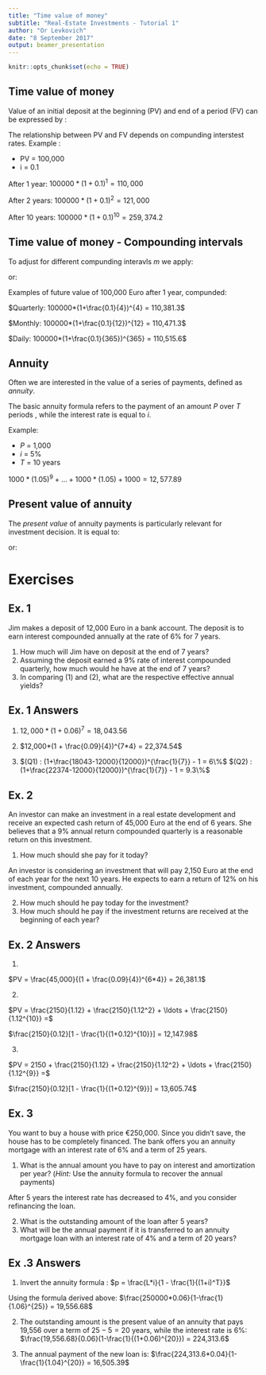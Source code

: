 ```yaml
---
title: "Time value of money"
subtitle: "Real-Estate Investments - Tutorial 1"
author: "Or Levkovich"
date: "8 September 2017"
output: beamer_presentation
---
```


```r
knitr::opts_chunk$set(echo = TRUE)
```

## Time value of money

Value of an initial deposit at the beginning (PV) and end of a period (FV) can be expressed by :

\begin{equation*}
FV = PV*(1+i)^T
\end{equation*}

The relationship between PV and FV depends on compunding interstest rates. Example : 

* PV = 100,000
* i = 0.1

After 1 year: $100000*(1+0.1)^1 = 110,000$

After 2 years: $100000*(1+0.1)^2 = 121,000$

After 10 years: $100000*(1+0.1)^{10} = 259,374.2$


## Time value of money - Compounding intervals

To adjust for different compunding interavls $m$ we apply:

\begin{equation*}
FV = PV*(1+\frac{i}{m})^{T*m}
\end{equation*}

or: 

\begin{equation*}
PV = \frac{FV}{(1+\frac{i}{m})^{T*m}}
\end{equation*}

Examples of future value of 100,000 Euro after 1 year, compunded:

$Quarterly: 100000*(1+\frac{0.1}{4})^{4} = 110,381.3$

$Monthly: 100000*(1+\frac{0.1}{12})^{12} = 110,471.3$

$Daily: 100000*(1+\frac{0.1}{365})^{365} = 110,515.6$


## Annuity

Often we are interested in the value of a series of payments, defined as *annuity*. 

The basic annuity formula refers to the payment of an amount $P$ over $T$ periods , while the interest rate is equal to $i$. 

\begin{equation*}
FV = P(1+i)^{T-1} + P(1+i)^{T-2} + \ldots + P(1+i) + P
\end{equation*}

Example:

* $P$ = 1,000
* $i$ = 5%
* $T$ = 10 years 

$1000*(1.05)^{9} + \ldots + 1000*(1.05) +1000 = 12,577.89$



## Present value of annuity

The *present value* of annuity payments is particularly relevant for investment decision. It is equal to:

\begin{equation*}
L = \frac{P}{(1+i)} + \frac{P}{(1+i)^2} + \ldots + \frac{P}{(1+i)^T}
\end{equation*}

or:

\begin{equation*}
L = \frac{P}{i}(1 - \frac{1}{(1+i)^T})
\end{equation*}

# Exercises

## Ex. 1

Jim makes a deposit of 12,000 Euro in a bank account. The deposit is to earn interest compounded annually at the rate of 6% for 7 years.

1. How much will Jim have on deposit at the end of 7 years?
2. Assuming the deposit earned a 9% rate of interest compounded quarterly, how much would he have at the end of 7 years?
3. In comparing (1) and (2), what are the respective effective annual yields?

## Ex. 1 Answers

1. 
$12,000*(1 + 0.06)^7 = 18,043.56$

2. 
$12,000*(1 + \frac{0.09}{4})^{7*4}  = 22,374.54$

3.  
$(Q1) : (1+\frac{18043-12000}{12000})^{\frac{1}{7}} - 1 = 6\%$
$(Q2) : (1+\frac{22374-12000}{12000})^{\frac{1}{7}} - 1 = 9.3\%$  


## Ex. 2

An investor can make an investment in a real estate development and receive an expected cash return of 45,000 Euro at the end of 6 years. She believes that a 9% annual return compounded quarterly is a reasonable return on this investment. 

1. How much should she pay for it today?

An investor is considering an investment that will pay 2,150 Euro at the end of each year for the next 10 years. He expects to earn a return of 12% on his investment, compounded annually. 

2. How much should he pay today for the investment? 
3. How much should he pay if the investment returns are received at the beginning of each year?



## Ex. 2 Answers

1. 

$PV = \frac{45,000}{(1 + \frac{0.09}{4})^{6*4}} = 26,381.1$ 

2. 

$PV = \frac{2150}{1.12} + \frac{2150}{1.12^2} + \ldots + \frac{2150}{1.12^{10}} =$

$\frac{2150}{0.12}[1 - \frac{1}{(1+0.12)^{10}}] = 12,147.98$

3. 

$PV = 2150 + \frac{2150}{1.12} + \frac{2150}{1.12^2} + \ldots + \frac{2150}{1.12^{9}} =$

$\frac{2150}{0.12}[1 - \frac{1}{(1+0.12)^{9}}] = 13,605.74$



## Ex. 3 

You want to buy a house with price €250,000. Since you didn’t save, the house has to be completely financed. The bank offers you an annuity mortgage with an interest rate of 6% and a term of 25 years.

1. What is the annual amount you have to pay on interest and amortization per year? (*Hint:* Use the annuity formula to recover the annual payments)

After 5 years the interest rate has decreased to 4%, and you consider refinancing the loan. 

2. What is the outstanding amount of the loan after 5 years? 
3. What will be the annual payment if it is transferred to an annuity mortgage loan with an interest rate of 4% and a term of 20 years?

## Ex .3 Answers

1. Invert the annuity formula : 
$p = \frac{L*i}{1 - \frac{1}{(1+i)^T}}$

Using the formula derived above:
$\frac{250000*0.06}{1-\frac{1}{1.06}^{25}} = 19,556.68$ 

2. The outstanding amount is the present value of an annuity that pays 19,556 over a term of $25-5=20$ years, while the interest rate is 6%:
$\frac{19,556.68}{0.06}(1-\frac{1}{(1+0.06)^{20}}) = 224,313.6$ 

3. The annual payment of the new loan is: 
$\frac{224,313.6*0.04}{1-\frac{1}{1.04}^{20}} = 16,505.39$

